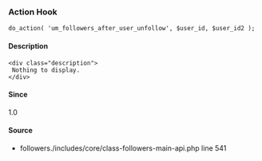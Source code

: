 
<UMBreadCrumb type="action"/>

### Action Hook    
    
```
do_action( 'um_followers_after_user_unfollow', $user_id, $user_id2 );
```

#### Description
    <div class="description">
     Nothing to display.
    </div>

#### Since
<div class="description">
1.0
</div>

#### Source
  - <Link href="https://github.com/ultimatemember/followers./tree/2.2.6/includes/core/class-followers-main-api.php#L541">followers./includes/core/class-followers-main-api.php</Link> <Link href="https://github.com/ultimatemember/followers./tree/2.2.6/includes/core/class-followers-main-api.php#L541">line 541</Link>


